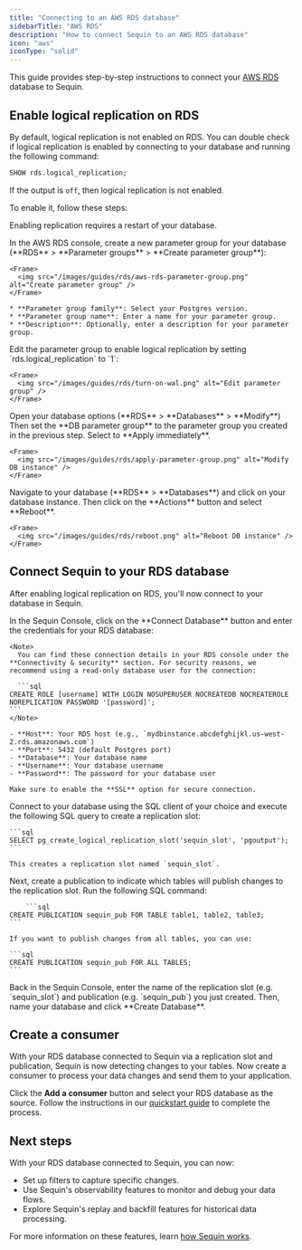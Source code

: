 ```yaml
---
title: "Connecting to an AWS RDS database"
sidebarTitle: "AWS RDS"
description: "How to connect Sequin to an AWS RDS database"
icon: "aws"
iconType: "solid"
---
```


This guide provides step-by-step instructions to connect your [AWS RDS](https://aws.amazon.com/rds/) database to Sequin.

## Enable logical replication on RDS

By default, logical replication is not enabled on RDS. You can double check if logical replication is enabled by connecting to your database and running the following command:

```sql
SHOW rds.logical_replication;
```

If the output is `off`, then logical replication is not enabled.

To enable it, follow these steps:

<Warning>Enabling replication requires a restart of your database.</Warning>

<Steps titleSize="h3">
  <Step title="Create an RDS parameter group">
    In the AWS RDS console, create a new parameter group for your database (**RDS** > **Parameter groups** > **Create parameter group**):

    <Frame>
      <img src="/images/guides/rds/aws-rds-parameter-group.png" alt="Create parameter group" />
    </Frame>

    * **Parameter group family**: Select your Postgres version.
    * **Parameter group name**: Enter a name for your parameter group.
    * **Description**: Optionally, enter a description for your parameter group.
  </Step>
  <Step title="Enable logical replication">
    Edit the parameter group to enable logical replication by setting `rds.logical_replication` to `1`:

    <Frame>
      <img src="/images/guides/rds/turn-on-wal.png" alt="Edit parameter group" />
    </Frame>

  </Step>
  <Step title="Apply the parameter group to your database">
    Open your database options (**RDS** > **Databases** > **Modify**)  Then set the **DB parameter group** to the parameter group you created in the previous step. Select to **Apply immediately**.

    <Frame>
      <img src="/images/guides/rds/apply-parameter-group.png" alt="Modify DB instance" />
    </Frame>
  </Step>
  <Step title="Restart your database">
    Navigate to your database (**RDS** > **Databases**) and click on your database instance. Then click on the **Actions** button and select **Reboot**.

    <Frame>
      <img src="/images/guides/rds/reboot.png" alt="Reboot DB instance" />
    </Frame>
  </Step>
</Steps>

## Connect Sequin to your RDS database

After enabling logical replication on RDS, you'll now connect to your database in Sequin.

<Steps titleSize="h3">
  <Step title="Enter connection details in Sequin">
    In the Sequin Console, click on the **Connect Database** button and enter the credentials for your RDS database:

    <Note>
      You can find these connection details in your RDS console under the **Connectivity & security** section. For security reasons, we recommend using a read-only database user for the connection:

      ```sql
    CREATE ROLE [username] WITH LOGIN NOSUPERUSER NOCREATEDB NOCREATEROLE NOREPLICATION PASSWORD '[password]';
    ```
    </Note>

    - **Host**: Your RDS host (e.g., `mydbinstance.abcdefghijkl.us-west-2.rds.amazonaws.com`)
    - **Port**: 5432 (default Postgres port)
    - **Database**: Your database name
    - **Username**: Your database username
    - **Password**: The password for your database user

    Make sure to enable the **SSL** option for secure connection.

  </Step>
  <Step title="Create a replication slot">
    Connect to your database using the SQL client of your choice and execute the following SQL query to create a replication slot:

    ```sql
    SELECT pg_create_logical_replication_slot('sequin_slot', 'pgoutput');
    ```

    This creates a replication slot named `sequin_slot`.
  </Step>
  <Step title="Create a publication">
    Next, create a publication to indicate which tables will publish changes to the replication slot. Run the following SQL command:

        ```sql
    CREATE PUBLICATION sequin_pub FOR TABLE table1, table2, table3;
    ```

    If you want to publish changes from all tables, you can use:

    ```sql
    CREATE PUBLICATION sequin_pub FOR ALL TABLES;
    ```
  </Step>
  <Step title="Enter the replication slot details in Sequin">
    Back in the Sequin Console, enter the name of the replication slot (e.g. `sequin_slot`) and publication (e.g. `sequin_pub`) you just created. Then, name your database and click **Create Database**.
  </Step>
</Steps>

## Create a consumer

With your RDS database connected to Sequin via a replication slot and publication, Sequin is now detecting changes to your tables. Now create a consumer to process your data changes and send them to your application.

Click the **Add a consumer** button and select your RDS database as the source. Follow the instructions in our [quickstart guide](/quickstart) to complete the process.

## Next steps

With your RDS database connected to Sequin, you can now:

* Set up filters to capture specific changes.
* Use Sequin's observability features to monitor and debug your data flows.
* Explore Sequin's replay and backfill features for historical data processing.

For more information on these features, learn [how Sequin works](/how-sequin-works).